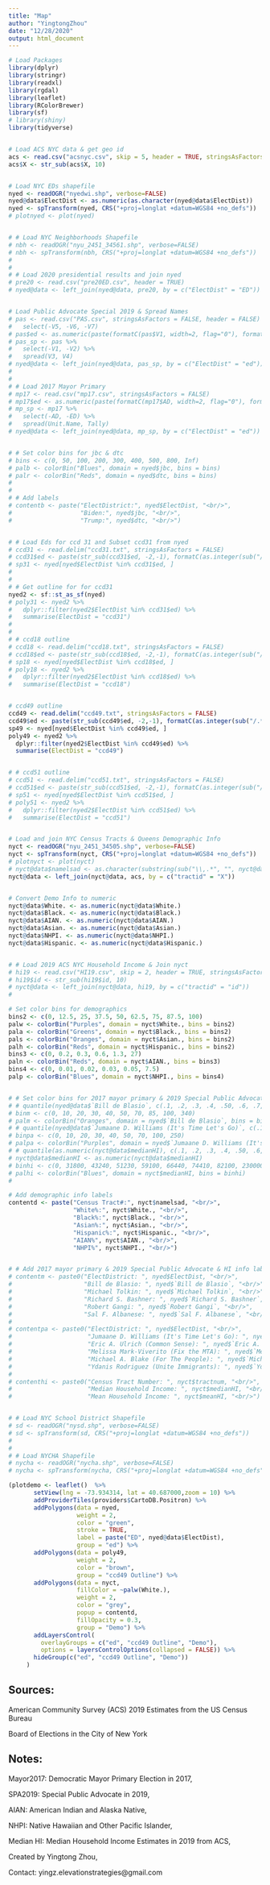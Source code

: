 ```yaml
---
title: "Map"
author: "YingtongZhou"
date: "12/28/2020"
output: html_document
---
```


```r
# Load Packages
library(dplyr)
library(stringr)
library(readxl)
library(rgdal)
library(leaflet)
library(RColorBrewer)
library(sf)
# library(shiny)
library(tidyverse)


# Load ACS NYC data & get geo id
acs <- read.csv("acsnyc.csv", skip = 5, header = TRUE, stringsAsFactors = FALSE)
acs$X <- str_sub(acs$X, 10)


# Load NYC EDs shapefile
nyed <- readOGR("nyedwi.shp", verbose=FALSE)
nyed@data$ElectDist <- as.numeric(as.character(nyed@data$ElectDist))
nyed <- spTransform(nyed, CRS("+proj=longlat +datum=WGS84 +no_defs"))
# plotnyed <- plot(nyed)


# # Load NYC Neighborhoods Shapefile
# nbh <- readOGR("nyu_2451_34561.shp", verbose=FALSE)
# nbh <- spTransform(nbh, CRS("+proj=longlat +datum=WGS84 +no_defs"))
# 
# 
# # Load 2020 presidential results and join nyed
# pre20 <- read.csv("pre20ED.csv", header = TRUE)
# nyed@data <- left_join(nyed@data, pre20, by = c("ElectDist" = "ED"))


# Load Public Advocate Special 2019 & Spread Names
# pas <- read.csv("PAS.csv", stringsAsFactors = FALSE, header = FALSE) %>% 
#   select(-V5, -V6, -V7)
# pas$ed <- as.numeric(paste(formatC(pas$V1, width=2, flag="0"), formatC(pas$V2, width=3, flag="0"), sep=""))
# pas_sp <- pas %>% 
#   select(-V1, -V2) %>% 
#   spread(V3, V4)
# nyed@data <- left_join(nyed@data, pas_sp, by = c("ElectDist" = "ed"))
# 
# 
# # Load 2017 Mayor Primary
# mp17 <- read.csv("mp17.csv", stringsAsFactors = FALSE)
# mp17$ed <- as.numeric(paste(formatC(mp17$AD, width=2, flag="0"), formatC(mp17$ED, width=3, flag="0"), sep=""))
# mp_sp <- mp17 %>% 
#   select(-AD, -ED) %>% 
#   spread(Unit.Name, Tally)
# nyed@data <- left_join(nyed@data, mp_sp, by = c("ElectDist" = "ed"))


# # Set color bins for jbc & dtc
# bins <- c(0, 50, 100, 200, 300, 400, 500, 800, Inf)
# palb <- colorBin("Blues", domain = nyed$jbc, bins = bins)
# palr <- colorBin("Reds", domain = nyed$dtc, bins = bins)
# 
# 
# # Add labels
# contentb <- paste("ElectDistrict:", nyed$ElectDist, "<br/>",
#                   "Biden:", nyed$jbc, "<br/>",
#                   "Trump:", nyed$dtc, "<br/>")


# # Load Eds for ccd 31 and Subset ccd31 from nyed
# ccd31 <- read.delim("ccd31.txt", stringsAsFactors = FALSE)
# ccd31$ed <- paste(str_sub(ccd31$ed, -2,-1), formatC(as.integer(sub("/.*", "", ccd31$ed)), width=3, flag="0"), sep = '')
# sp31 <- nyed[nyed$ElectDist %in% ccd31$ed, ]
# 
# 
# # Get outline for for ccd31
nyed2 <- sf::st_as_sf(nyed)
# poly31 <- nyed2 %>%
#   dplyr::filter(nyed2$ElectDist %in% ccd31$ed) %>%
#   summarise(ElectDist = "ccd31")
# 
# 
# # ccd18 outline
# ccd18 <- read.delim("ccd18.txt", stringsAsFactors = FALSE)
# ccd18$ed <- paste(str_sub(ccd18$ed, -2,-1), formatC(as.integer(sub("/.*", "", ccd18$ed)), width=3, flag="0"), sep = '')
# sp18 <- nyed[nyed$ElectDist %in% ccd18$ed, ]
# poly18 <- nyed2 %>%
#   dplyr::filter(nyed2$ElectDist %in% ccd18$ed) %>%
#   summarise(ElectDist = "ccd18")


# ccd49 outline
ccd49 <- read.delim("ccd49.txt", stringsAsFactors = FALSE)
ccd49$ed <- paste(str_sub(ccd49$ed, -2,-1), formatC(as.integer(sub("/.*", "", ccd49$ed)), width=3, flag="0"), sep = '')
sp49 <- nyed[nyed$ElectDist %in% ccd49$ed, ]
poly49 <- nyed2 %>%
  dplyr::filter(nyed2$ElectDist %in% ccd49$ed) %>%
  summarise(ElectDist = "ccd49")


# # ccd51 outline
# ccd51 <- read.delim("ccd51.txt", stringsAsFactors = FALSE)
# ccd51$ed <- paste(str_sub(ccd51$ed, -2,-1), formatC(as.integer(sub("/.*", "", ccd51$ed)), width=3, flag="0"), sep = '')
# sp51 <- nyed[nyed$ElectDist %in% ccd51$ed, ]
# poly51 <- nyed2 %>%
#   dplyr::filter(nyed2$ElectDist %in% ccd51$ed) %>%
#   summarise(ElectDist = "ccd51")


# Load and join NYC Census Tracts & Queens Demographic Info
nyct <- readOGR("nyu_2451_34505.shp", verbose=FALSE)
nyct <- spTransform(nyct, CRS("+proj=longlat +datum=WGS84 +no_defs"))
# plotnyct <- plot(nyct)
# nyct@data$namelsad <- as.character(substring(sub("\\,.*", "", nyct@data$namelsad), 14))
nyct@data <- left_join(nyct@data, acs, by = c("tractid" = "X"))


# Convert Demo Info to numeric
nyct@data$White. <- as.numeric(nyct@data$White.)
nyct@data$Black. <- as.numeric(nyct@data$Black.)
nyct@data$AIAN. <- as.numeric(nyct@data$AIAN.)
nyct@data$Asian. <- as.numeric(nyct@data$Asian.)
nyct@data$NHPI. <- as.numeric(nyct@data$NHPI.)
nyct@data$Hispanic. <- as.numeric(nyct@data$Hispanic.)


# # Load 2019 ACS NYC Household Income & Join nyct
# hi19 <- read.csv("HI19.csv", skip = 2, header = TRUE, stringsAsFactors = FALSE)
# hi19$id <- str_sub(hi19$id, 10)
# nyct@data <- left_join(nyct@data, hi19, by = c("tractid" = "id"))
# 

# Set color bins for demographics
bins2 <- c(0, 12.5, 25, 37.5, 50, 62.5, 75, 87.5, 100)
palw <- colorBin("Purples", domain = nyct$White., bins = bins2)
pala <- colorBin("Greens", domain = nyct$Black., bins = bins2)
pals <- colorBin("Oranges", domain = nyct$Asian., bins = bins2)
palh <- colorBin("Reds", domain = nyct$Hispanic., bins = bins2)
bins3 <- c(0, 0.2, 0.3, 0.6, 1.3, 27)
paln <- colorBin("Reds", domain = nyct$AIAN., bins = bins3)
bins4 <- c(0, 0.01, 0.02, 0.03, 0.05, 7.5)
palp <- colorBin("Blues", domain = nyct$NHPI., bins = bins4)


# # Set color bins for 2017 mayor primary & 2019 Special Public Advocate & HI
# # quantile(nyed@data$`Bill de Blasio`, c(.1, .2, .3, .4, .50, .6, .7, .8, .90), na.rm = TRUE)
# binm <- c(0, 10, 20, 30, 40, 50, 70, 85, 100, 340)
# palm <- colorBin("Oranges", domain = nyed$`Bill de Blasio`, bins = binm)
# # quantile(nyed@data$`Jumaane D. Williams (It's Time Let's Go)`, c(.1, .2, .3, .4, .50, .6, .7, .8, .90), na.rm = TRUE)
# binpa <- c(0, 10, 20, 30, 40, 50, 70, 100, 250)
# palpa <- colorBin("Purples", domain = nyed$`Jumaane D. Williams (It's Time Let's Go)`, bins = binpa)
# # quantile(as.numeric(nyct@data$medianHI), c(.1, .2, .3, .4, .50, .6, .7, .8, .90), na.rm = TRUE)
# nyct@data$medianHI <- as.numeric(nyct@data$medianHI)
# binhi <- c(0, 31800, 43240, 51230, 59100, 66440, 74410, 82100, 230000)
# palhi <- colorBin("Blues", domain = nyct$medianHI, bins = binhi)
# 

# Add demographic info labels
contentd <- paste("Census Tract#:", nyct$namelsad, "<br/>",
                  "White%:", nyct$White., "<br/>",
                  "Black%:", nyct$Black., "<br/>",
                  "Asian%:", nyct$Asian., "<br/>",
                  "Hispanic%:", nyct$Hispanic., "<br/>",
                  "AIAN%", nyct$AIAN., "<br/>",
                  "NHPI%", nyct$NHPI., "<br/>")


# # Add 2017 mayor primary & 2019 Special Public Advocate & HI info labels
# contentm <- paste0("ElectDistrict: ", nyed$ElectDist, "<br/>",
#                    "Bill de Blasio: ", nyed$`Bill de Blasio`, "<br/>",
#                    "Michael Tolkin: ", nyed$`Michael Tolkin`, "<br/>",
#                    "Richard S. Bashner: ", nyed$`Richard S. Bashner`, "<br/>",
#                    "Robert Gangi: ", nyed$`Robert Gangi`, "<br/>",
#                    "Sal F. Albanese: ", nyed$`Sal F. Albanese`, "<br/>")
# 
# contentpa <- paste0("ElectDistrict: ", nyed$ElectDist, "<br/>",
#                     "Jumaane D. Williams (It's Time Let's Go): ", nyed$`Jumaane D. Williams (It's Time Let's Go)`, "<br/>",
#                     "Eric A. Ulrich (Common Sense): ", nyed$`Eric A. Ulrich (Common Sense)`, "<br/>",
#                     "Melissa Mark-Viverito (Fix the MTA): ", nyed$`Melissa Mark-Viverito (Fix the MTA)`, "<br/>",
#                     "Michael A. Blake (For The People): ", nyed$`Michael A. Blake (For The People)`, "<br/>",
#                     "Ydanis Rodriguez (Unite Immigrants): ", nyed$`Ydanis Rodriguez (Unite Immigrants)`, "<br/>")
# 
# contenthi <- paste0("Census Tract Number: ", nyct$tractnum, "<br/>",
#                     "Median Household Income: ", nyct$medianHI, "<br/>",
#                     "Mean Household Income: ", nyct$meanHI, "<br/>")


# # Load NYC School District Shapefile
# sd <- readOGR("nysd.shp", verbose=FALSE)
# sd <- spTransform(sd, CRS("+proj=longlat +datum=WGS84 +no_defs"))
# 
# 
# # Load NYCHA Shapefile
# nycha <- readOGR("nycha.shp", verbose=FALSE)
# nycha <- spTransform(nycha, CRS("+proj=longlat +datum=WGS84 +no_defs"))
```


```r
(plotdemo <- leaflet()  %>% 
       setView(lng = -73.934314, lat = 40.687000,zoom = 10) %>% 
       addProviderTiles(providers$CartoDB.Positron) %>%
       addPolygons(data = nyed,
                   weight = 2,
                   color = "green",
                   stroke = TRUE,
                   label = paste("ED", nyed@data$ElectDist),
                   group = "ed") %>%
       addPolygons(data = poly49,
                   weight = 2,
                   color = "brown",
                   group = "ccd49 Outline") %>%
       addPolygons(data = nyct,
                   fillColor = ~palw(White.),
                   weight = 2,
                   color = "grey",
                   popup = contentd,
                   fillOpacity = 0.3,
                   group = "Demo") %>%
       addLayersControl(
         overlayGroups = c("ed", "ccd49 Outline", "Demo"),
         options = layersControlOptions(collapsed = FALSE)) %>% 
       hideGroup(c("ed", "ccd49 Outline", "Demo"))
     )
```


## Sources:
  
  American Community Survey (ACS) 2019 Estimates from the US Census Bureau
  
  Board of Elections in the City of New York


## Notes:
  
  Mayor2017: Democratic Mayor Primary Election in 2017,
  
  SPA2019: Special Public Advocate in 2019,
  
  AIAN: American Indian and Alaska Native,
  
  NHPI: Native Hawaiian and Other Pacific Islander,
  
  Median HI: Median Household Income Estimates in 2019 from ACS,
  
  Created by Yingtong Zhou,
  
  Contact: yingz.elevationstrategies@gmail.com